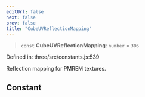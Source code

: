 ```yaml
---
editUrl: false
next: false
prev: false
title: "CubeUVReflectionMapping"
---
```


> `const` **CubeUVReflectionMapping**: `number` = `306`

Defined in: three/src/constants.js:539

Reflection mapping for PMREM textures.

## Constant
